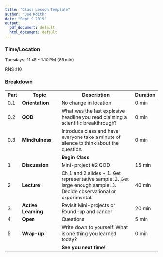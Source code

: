 ```yaml
---
title: "Class Lesson Template"
author: "Joe Roith"
date: "Sept 9 2019"
output:
  pdf_document: default
  html_document: default
---
```



### Time/Location

Tuesdays: 11:45 - 1:10 PM (85 min)

RNS 210

### Breakdown

| Part | Topic | Description | Duration |
| ---- | ---------------- | ------------------------------- | ---------- |
| 0.1 | **Orientation** | No change in location | 0 min |
| 0.2 | **QOD**| What was the last explosive headline you read claiming a scientific breakthrough? | 0 min |
| 0.3 | **Mindfulness** | Introduce class and have everyone take a minute of silence to think about the question. | 0 min |
| | | **Begin Class** |
| 1 | **Discussion** | Mini-project #2 QOD | 15 min |
| 2 | **Lecture** | Ch 1 and 2 slides - 1. Get representative sample. 2. Get large enough sample. 3. Decide observational or experimental. | 40 min |
| 3 | **Active Learning** | Revisit Mini-projects or Round-up and cancer | 20 min |
| 4 | **Open** | Questions | 5 min|
| 5 | **Wrap-up**| Write down to yourself: What is one thing you learned today? | 0 min |
| | | **See you next time!** |







